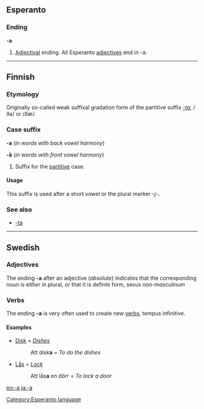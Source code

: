 ==Esperanto==
===Ending===
'''-a'''

# [[Adjectival]] ending. All Esperanto [[adjective]]s end in -a.

[[Category:Esperanto language]]
----

==Finnish==

===Etymology===
Originally so-called weak suffixal gradation form of the partitive suffix ''[[-ta#Finnish|-ta]]'', /ða/ or /ðæ/.

===Case suffix===
'''-a''' (''in words with back vowel harmony'')

'''-ä''' (''in words with front vowel harmony'')

# Suffix for the [[partitive]] case.

====Usage====
This suffix is used after a short vowel or the plural marker ''-j-''.

===See also===
*[[-ta#Finnish|-ta]]

----

==Swedish==
===Adjectives===
The ending '''-a''' after an adjective (''absolute'') indicates that the corresponding noun is either in plural, ''or'' that it is definte form, sexus ''non-masculinum''


===Verbs===
The ending '''-a''' is very often used to create new [[verb]]s, tempus infinitive.

====Examples====
*[[Disk]] = ''[[Dishes]]''
*:Att disk'''a''' = ''To do the dishes''
*[[Lås]] = ''[[Lock]]''
*:Att lås'''a''' en dörr = ''To lock a door''



{{stub}}

[[eo:-a]]
[[ja:-a]]